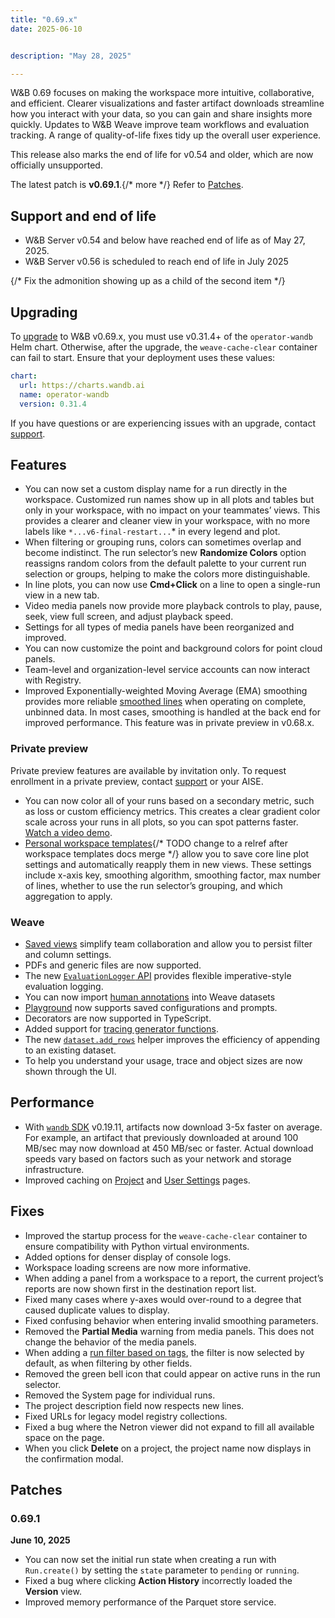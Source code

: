 ```yaml
---
title: "0.69.x"
date: 2025-06-10


description: "May 28, 2025"

---
```


W&B 0.69 focuses on making the workspace more intuitive, collaborative, and efficient. Clearer visualizations and faster artifact downloads streamline how you interact with your data, so you can gain and share insights more quickly. Updates to W&B Weave improve team workflows and evaluation tracking. A range of quality-of-life fixes tidy up the overall user experience.

This release also marks the end of life for v0.54 and older, which are now officially unsupported.


The latest patch is **v0.69.1**.{/* more */} Refer to [Patches](#patches).

## Support and end of life
<ul>
  <li>W&B Server v0.54 and below have reached end of life as of May 27, 2025.</li>
  <li>W&B Server v0.56 is scheduled to reach end of life in July 2025</li>
</ul>{/* Fix the admonition showing up as a child of the second item */}


<Text/>

## Upgrading
To [upgrade](/platform/hosting/server-upgrade-process/#update-with-helm) to W&B v0.69.x, you must use v0.31.4+ of the `operator-wandb` Helm chart. Otherwise, after the upgrade, the `weave-cache-clear` container can fail to start. Ensure that your deployment uses these values:

```yaml
chart:
  url: https://charts.wandb.ai
  name: operator-wandb
  version: 0.31.4
```

If you have questions or are experiencing issues with an upgrade, contact [support](mailto:support@wandb.com).

## Features
- You can now set a custom display name for a run directly in the workspace. Customized run names show up in all plots and tables but only in your workspace, with no impact on your teammates’ views. This provides a clearer and cleaner view in your workspace, with no more labels like `*...v6-final-restart...`* in every legend and plot.
- When filtering or grouping runs, colors can sometimes overlap and become indistinct. The run selector’s new **Randomize Colors** option reassigns random colors from the default palette to your current run selection or groups, helping to make the colors more distinguishable.
- In line plots, you can now use **Cmd+Click** on a line to open a single-run view in a new tab.
- Video media panels now provide more playback controls to play, pause, seek, view full screen, and adjust playback speed.
- Settings for all types of media panels have been reorganized and improved.
- You can now customize the point and background colors for point cloud panels.
- Team-level and organization-level service accounts can now interact with Registry.
- Improved Exponentially-weighted Moving Average (EMA) smoothing provides more reliable [smoothed lines](/models/app/features/panels/line-plot/smoothing/) when operating on complete, unbinned data. In most cases, smoothing is handled at the back end for improved performance. This feature was in private preview in v0.68.x.

### Private preview
Private preview features are available by invitation only. To request enrollment in a private preview, contact [support](mailto:support@wandb.com) or your AISE.

- You can now color all of your runs based on a secondary metric, such as loss or custom efficiency metrics. This creates a clear gradient color scale across your runs in all plots, so you can spot patterns faster. [Watch a video demo](https://www.loom.com/share/c6ed484899324de991ef7147fd73785d).
- [Personal workspace templates](/models/track/workspaces/#workspace-templates){/* TODO change to a relref after workspace templates docs merge */} allow you to save core line plot settings and automatically reapply them in new views. These settings include x-axis key, smoothing algorithm, smoothing factor, max number of lines, whether to use the run selector’s grouping, and which aggregation to apply.

### Weave
- [Saved views](https://weave-docs.wandb.ai/guides/tools/saved-views/) simplify team collaboration and allow you to persist filter and column settings.
- PDFs and generic files are now supported.
- The new [`EvaluationLogger` API](https://weave-docs.wandb.ai/guides/evaluation/evaluation_logger) provides flexible imperative-style evaluation logging.
- You can now import [human annotations](https://weave-docs.wandb.ai/guides/tracking/feedback#add-human-annotations) into Weave datasets
- [Playground](https://weave-docs.wandb.ai/guides/tools/playground/) now supports saved configurations and prompts.
- Decorators are now supported in TypeScript.
- Added support for [tracing generator functions](https://weave-docs.wandb.ai/guides/tracking/tracing#trace-sync--async-generator-functions).
- The new [`dataset.add_rows`](https://weave-docs.wandb.ai/reference/python-sdk/weave/#method-add_rows) helper improves the efficiency of appending to an existing dataset.
- To help you understand your usage, trace and object sizes are now shown through the UI.

## Performance
- With [`wandb` SDK](/quickstart/#install-the-wandb-library-and-log-in) v0.19.11, artifacts now download 3-5x faster on average. For example, an artifact that previously downloaded at around 100 MB/sec may now download at 450 MB/sec or faster. Actual download speeds vary based on factors such as your network and storage infrastructure.
- Improved caching on [Project](/models/track/project-page/) and [User Settings](/platform/app/settings-page/user-settings/) pages.

## Fixes
- Improved the startup process for the `weave-cache-clear` container to ensure compatibility with Python virtual environments.
- Added options for denser display of console logs.
- Workspace loading screens are now more informative.
- When adding a panel from a workspace to a report, the current project’s reports are now shown first in the destination report list.
- Fixed many cases where y-axes would over-round to a degree that caused duplicate values to display.
- Fixed confusing behavior when entering invalid smoothing parameters.
- Removed the **Partial Media** warning from media panels. This does not change the behavior of the media panels.
- When adding a [run filter based on tags](/models/runs/filter-runs/#filter-runs-with-tags), the filter is now selected by default, as when filtering by other fields.
- Removed the green bell icon that could appear on active runs in the run selector.
- Removed the System page for individual runs.
- The project description field now respects new lines.
- Fixed URLs for legacy model registry collections.
- Fixed a bug where the Netron viewer did not expand to fill all available space on the page.
- When you click **Delete** on a project, the project name now displays in the confirmation modal.

## Patches
### 0.69.1
**June 10, 2025**


- You can now set the initial run state when creating a run with `Run.create()` by setting the `state` parameter to `pending` or `running`.
- Fixed a bug where clicking **Action History** incorrectly loaded the **Version** view.
- Improved memory performance of the Parquet store service.